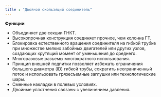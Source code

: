 ```yaml
---
title : "Двойной скользящий соединитель"
---
```


**Функции**

*   Объединяет две секции ГНКТ.
*   Высокопрочная конструкция соединяет прочное, чем колонна ГТ.
*   Блокировка естественного вращения соединителя на гибкой трубке при множестве мелких забойных двигателей или других узлов, создающих крутящий момент от уменьшения до среднего.
*   Многоразовые разъемы многократного использования.
*   Принцип внешней подпитки позволяет избежать ограничения большого диаметра (ID) гибкой трубы, сократить неограниченный поток и использовать грязесъемные заглушки или технологические шары.
*   Сменные накладки в полевых условиях.
*   Двойные уплотнения связаны с увеличением давления.